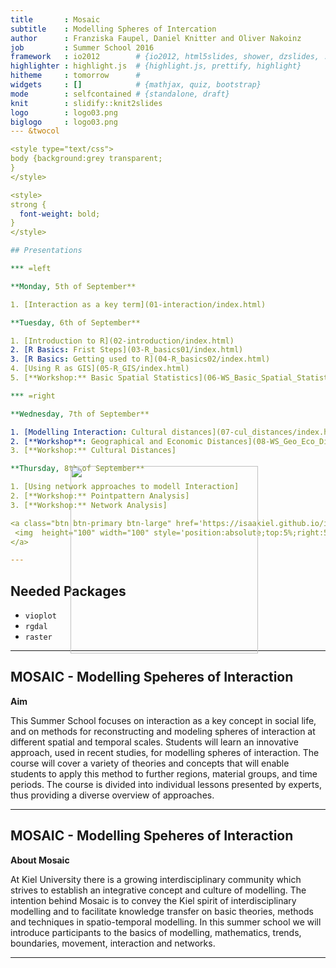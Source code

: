 ```yaml
---
title       : Mosaic 
subtitle    : Modelling Spheres of Intercation
author      : Franziska Faupel, Daniel Knitter and Oliver Nakoinz
job         : Summer School 2016
framework   : io2012        # {io2012, html5slides, shower, dzslides, ...}
highlighter : highlight.js  # {highlight.js, prettify, highlight}
hitheme     : tomorrow      # 
widgets     : []            # {mathjax, quiz, bootstrap}
mode        : selfcontained # {standalone, draft}
knit        : slidify::knit2slides
logo        : logo03.png
biglogo     : logo03.png
--- &twocol

<style type="text/css">
body {background:grey transparent;
}
</style>

<style>
strong {
  font-weight: bold;
}
</style>

## Presentations

*** =left

**Monday, 5th of September**

1. [Interaction as a key term](01-interaction/index.html)

**Tuesday, 6th of September**

1. [Introduction to R](02-introduction/index.html)
2. [R Basics: Frist Steps](03-R_basics01/index.html)
3. [R Basics: Getting used to R](04-R_basics02/index.html)
4. [Using R as GIS](05-R_GIS/index.html)
5. [**Workshop:** Basic Spatial Statistics](06-WS_Basic_Spatial_Statistics/index.html)

*** =right

**Wednesday, 7th of September**

1. [Modelling Interaction: Cultural distances](07-cul_distances/index.html)
2. [**Workshop**: Geographical and Economic Distances](08-WS_Geo_Eco_Distances/index.html)
3. [**Workshop:** Cultural Distances]

**Thursday, 8th of September**

1. [Using network approaches to modell Interaction]
2. [**Workshop:** Pointpattern Analysis]
3. [**Workshop:** Network Analysis]

<a class="btn btn-primary btn-large" href='https://isaakiel.github.io/index.html'>
 <img  height="100" width="100" style='position:absolute;top:5%;right:5%' src='assets/img/ISAAK.png' />
</a>

---
```


## Needed Packages

- `vioplot`
- `rgdal`
- `raster`

---

## MOSAIC - Modelling Speheres of Interaction

**Aim**

This Summer School focuses on interaction as a key concept in social life, and 
on methods for reconstructing and modeling spheres of interaction at different 
spatial and temporal scales. Students will learn an innovative approach, used in
recent studies, for modelling spheres of interaction. The course will cover a 
variety of theories and concepts that will enable students to apply this method 
to further regions, material groups, and time periods. The course is divided 
into individual lessons presented by experts, thus providing a diverse overview 
of approaches.

---

## MOSAIC - Modelling Speheres of Interaction

**About Mosaic**

At Kiel University there is a growing interdisciplinary community which strives 
to establish an integrative concept and culture of modelling. The intention 
behind Mosaic is to convey the Kiel spirit of interdisciplinary modelling and to
facilitate knowledge transfer on basic theories, methods and techniques in 
spatio-temporal modelling. In this summer school we will introduce participants 
to the basics of modelling, mathematics, trends, boundaries, movement, 
interaction and networks.

---

<a class="btn btn-primary btn-large" href='https://isaakiel.github.io/index.html'>
 <img  height="300" width="300" style='position:absolute;top:20%;right:35%' src='assets/img/ISAAK.png' />
</a>
